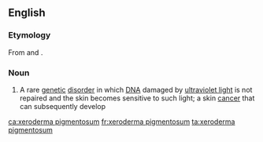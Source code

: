 ==English==

===Etymology===
From {{etyl|grc|en}} {{term|ξηρός||dry|tr=ksēros|lang=grc|sc=polytonic}} {{term|δέρμα||skin|tr=derma|lang=grc|sc=polytonic}} and {{etyl|la|en}} {{term|pigmentōsus||pigmented, stained|lang=la}}.

===Noun===
{{wikipedia}}
{{en-noun|head=[[xeroderma]] [[pigmentosum]]|-}}

# {{context|medicine|lang=en}} A rare [[genetic]] [[disorder]] in which [[DNA]] damaged by [[ultraviolet light]] is not repaired and the skin becomes sensitive to such light; a skin [[cancer]] that can subsequently develop

[[ca:xeroderma pigmentosum]]
[[fr:xeroderma pigmentosum]]
[[ta:xeroderma pigmentosum]]